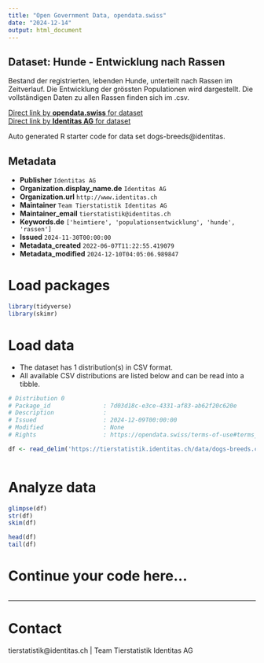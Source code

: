 ```yaml
---
title: "Open Government Data, opendata.swiss"
date: "2024-12-14"
output: html_document
---
```


## Dataset: Hunde - Entwicklung nach Rassen

Bestand der registrierten, lebenden Hunde, unterteilt nach Rassen im Zeitverlauf. Die Entwicklung der grössten Populationen wird dargestellt. Die vollständigen Daten zu allen Rassen finden sich im .csv.

[Direct link by **opendata.swiss** for dataset](https://opendata.swiss/de/dataset/hunde-entwicklung-nach-rassen)<br>
[Direct link by **Identitas AG** for dataset](https://tierstatistik.identitas.ch/)

Auto generated R starter code for data set dogs-breeds@identitas.

## Metadata

- **Publisher** `Identitas AG`
- **Organization.display_name.de** `Identitas AG`
- **Organization.url** `http://www.identitas.ch`
- **Maintainer** `Team Tierstatistik Identitas AG`
- **Maintainer_email** `tierstatistik@identitas.ch`
- **Keywords.de** `['heimtiere', 'populationsentwicklung', 'hunde', 'rassen']`
- **Issued** `2024-11-30T00:00:00`
- **Metadata_created** `2022-06-07T11:22:55.419079`
- **Metadata_modified** `2024-12-10T04:05:06.989847`


# Load packages

```r

library(tidyverse)
library(skimr)

```

# Load data

-   The dataset has 1 distribution(s) in CSV format.
-   All available CSV distributions are listed below and can be read into a tibble.

```r

# Distribution 0
# Package_id               : 7d03d18c-e3ce-4331-af83-ab62f20c620e
# Description              : 
# Issued                   : 2024-12-09T00:00:00
# Modified                 : None
# Rights                   : https://opendata.swiss/terms-of-use#terms_by

df <- read_delim('https://tierstatistik.identitas.ch/data/dogs-breeds.csv')



```

# Analyze data

```r

glimpse(df)
str(df)
skim(df)

head(df)
tail(df)

```

# Continue your code here...

```r

```

------------------------------------------------------------------------

# Contact

tierstatistik@identitas.ch | Team Tierstatistik Identitas AG
